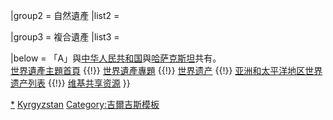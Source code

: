 {{Navbox
|name = 吉爾吉斯世界遺產
|title = {{KGZ}}[[世界遗产]]
|state = autocollapse
|image = {{location map+ |Kyrgyzstan |caption= |places=
<!-- 文化遺產 /-->
 <!-- ↓1442絲綢之路：長安－天山廊道的路網 /-->
 {{location map~ |Kyrgyzstan |label=1442 |position= |link=碎葉城 |mark=Blue 0080ff pog.svg |marksize=4
 |lat_deg=42 |lat_min=48 |lat_sec=7 |lat_dir=N
 |lon_deg=75 |lon_min=12 |lon_sec=12 |lon_dir=E
 }}
 <!-- ↑1442絲綢之路：長安－天山廊道的路網 /-->
 {{location map~ |Kyrgyzstan |label=1230 |position= |link= |mark=Blue 0080ff pog.svg 
 |lat_deg=40 |lat_min=31 |lat_sec=52 |lat_dir=N
 |lon_deg=72 |lon_min=46 |lon_sec=58 |lon_dir=E
 }}
 }}

|basestyle = background:#D1E5F2;
|titlestyle = background-color: #B5D8EF
|belowstyle = font-size:85%;

|group1 = 文化遺產
|list1 = <div>
{{nowrap|{{colortext|1230|c=blue}}：{{tsl|en|Sulayman Mountain|蘇萊曼聖山}}}}{{·}}
{{nowrap|{{colortext|1442|c=blue}}{{smallsup|A}}：[[丝绸之路|絲綢之路：長安－天山廊道的路網]]}}{{nowrap|（吉爾吉斯境內有[[碎葉城]]等3處，合共33處）}}
</div>

|group2 = 自然遺產
|list2 = 

|group3 = 複合遺產
|list3 = 

|below = 「A」與[[中华人民共和国]]與[[哈萨克斯坦]]共有。<br />[[Portal:世界遗产|世界遺產主題首頁]] {{!}} [[WikiProject:世界遗产|世界遺產專題]] {{!}} [[世界遗产]] {{!}} [[亚洲和太平洋地区世界遗产列表]] {{!}} [[:Commons:Category:World Heritage Sites in Kyrgyzstan|维基共享资源]]
}}<noinclude>
{{collapsible option}}
[[Category:吉尔吉斯斯坦世界遗产‎|*]]
[[Category:亞洲和太平洋地區世界遺產模板|Kyrgyzstan]]
[[Category:吉爾吉斯模板]]
</noinclude>